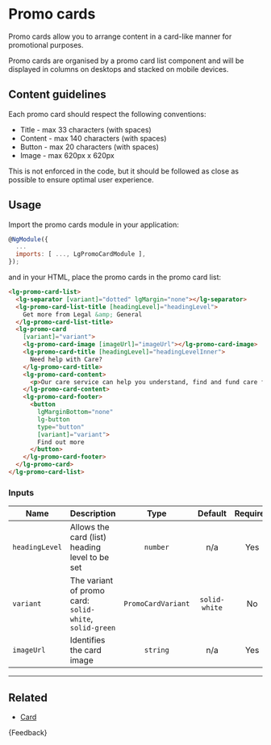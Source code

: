 
<Meta title="Components/Promo cards/Guide" />

# Promo cards

<p class="standfirst">Promo cards allow you to arrange content in a card-like manner for promotional purposes.</p>

Promo cards are organised by a promo card list component and will be displayed in columns on desktops and stacked on mobile devices.

## Content guidelines

Each promo card should respect the following conventions:

- Title - max 33 characters (with spaces)
- Content - max 140 characters (with spaces)
- Button - max 20 characters (with spaces)
- Image - max 620px x 620px

This is not enforced in the code, but it should be followed as close as possible to ensure optimal user experience.

## Usage

Import the promo cards module in your application:

```js
@NgModule({
  ...
  imports: [ ..., LgPromoCardModule ],
});
```

and in your HTML, place the promo cards in the promo card list:

```html
<lg-promo-card-list>
  <lg-separator [variant]="dotted" lgMargin="none"></lg-separator>
  <lg-promo-card-list-title [headingLevel]="headingLevel">
    Get more from Legal &amp; General
  </lg-promo-card-list-title>
  <lg-promo-card
    [variant]="variant">
    <lg-promo-card-image [imageUrl]="imageUrl"></lg-promo-card-image>
    <lg-promo-card-title [headingLevel]="headingLevelInner">
      Need help with Care?
    </lg-promo-card-title>
    <lg-promo-card-content>
      <p>Our care service can help you understand, find and fund care for you or a loved one.</p>
    </lg-promo-card-content>
    <lg-promo-card-footer>
      <button
        lgMarginBottom="none"
        lg-button
        type="button"
        [variant]="variant">
        Find out more
      </button>
    </lg-promo-card-footer>
  </lg-promo-card>
</lg-promo-card-list>
```

### Inputs

| Name           | Description                                             |        Type        |    Default    | Required |
|----------------|---------------------------------------------------------|:------------------:|:-------------:|:--------:|
| `headingLevel` | Allows the card (list) heading level to be set          |      `number`      |      n/a      |   Yes    |
| `variant`      | The variant of promo card: `solid-white`, `solid-green` | `PromoCardVariant` | `solid-white` |    No    |
| `imageUrl`     | Identifies the card image                               |      `string`      |      n/a      |   Yes    |

---

## Related

- [Card](./?path=/docs/components-card-guide--docs)

<Markdown>{Feedback}</Markdown>
